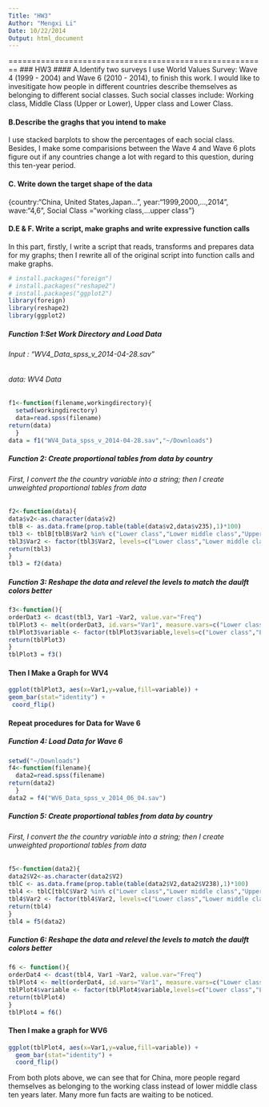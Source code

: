 ```yaml
---
Title: "HW3"
Author: "Mengxi Li"
Date: 10/22/2014
Output: html_document
---
```

========================================================
### HW3
#### A.Identify two surveys
I use World Values Survey: Wave 4 (1999 - 2004) and Wave 6 (2010 - 2014), to finish this work.
I would like to invesitigate how people in different countries describe themselves as belonging to different social classes. Such social classes include: Working class, Middle Class (Upper or Lower), Upper class and Lower Class. 

#### B.Describe the graghs that you intend to make
I use stacked barplots to show the percentages of each social class. Besides, I make some comparisions between the Wave 4 and Wave 6 plots figure out if any countries change a lot with regard to this question, during this ten-year period.

#### C. Write down the target shape of the data
{country:"China, United States,Japan...", year:"1999,2000,...,2014", wave:"4,6", Social Class ="working class,...upper class"}

#### D.E & F. Write a script, make graphs and write expressive function calls
In this part, firstly, I write a script that reads, transforms and prepares data for my graphs; then I rewrite all of the original script into function calls and make graphs. 
```r
# install.packages("foreign")
# install.packages("reshape2")
# install.packages("ggplot2")
library(foreign)
library(reshape2)
library(ggplot2)
```
##### Function 1:Set Work Directory and Load Data
###### Input : "WV4_Data_spss_v_2014-04-28.sav"
###### data: WV4 Data
```r
f1<-function(filename,workingdirectory){
  setwd(workingdirectory)
  data=read.spss(filename)
return(data)
  }
data = f1("WV4_Data_spss_v_2014-04-28.sav","~/Downloads")
```
##### Function 2: Create  proportional tables from data by country
###### First, I convert the the country variable into a string; then I create unweighted proportional tables from data
```r
f2<-function(data){
data$v2<-as.character(data$v2)
tblB <- as.data.frame(prop.table(table(data$v2,data$v235),1)*100)
tbl3 <- tblB[tblB$Var2 %in% c("Lower class","Lower middle class","Upper class","Upper middle class","Working class"),]
tbl3$Var2 <- factor(tbl3$Var2, levels=c("Lower class","Lower middle class","Upper class","Upper middle class","Working class"))
return(tbl3)
}
tbl3 = f2(data)
```
##### Function 3: Reshape the data and relevel the levels to match the daulft colors better
```r
f3<-function(){
orderDat3 <- dcast(tbl3, Var1 ~Var2, value.var="Freq")
tblPlot3 <- melt(orderDat3, id.vars="Var1", measure.vars=c("Lower class","Lower middle class","Upper class","Upper middle class","Working class"))
tblPlot3$variable <- factor(tblPlot3$variable,levels=c("Lower class","Lower middle class","Upper class","Upper middle class","Working class"))
return(tblPlot3)
}
tblPlot3 = f3()
```
#### Then I Make a Graph for WV4
```r
ggplot(tblPlot3, aes(x=Var1,y=value,fill=variable)) +
geom_bar(stat="identity") +
 coord_flip()
```
#### Repeat procedures for Data for Wave 6
##### Function 4: Load Data for Wave 6 
```r
setwd("~/Downloads")
f4<-function(filename){
  data2=read.spss(filename)
return(data2)
  }
data2 = f4("WV6_Data_spss_v_2014_06_04.sav")
```
##### Function 5: Create  proportional tables from data by country
###### First, I convert the the country variable into a string; then I create unweighted proportional tables from data
```r
f5<-function(data2){
data2$V2<-as.character(data2$V2)
tblC <- as.data.frame(prop.table(table(data2$V2,data2$V238),1)*100)
tbl4 <- tblC[tblC$Var2 %in% c("Lower class","Lower middle class","Upper class","Upper middle class","Working class"),]
tbl4$Var2 <- factor(tbl4$Var2, levels=c("Lower class","Lower middle class","Upper class","Upper middle class","Working class"))
return(tbl4)
}
tbl4 = f5(data2)
```
##### Function 6: Reshape the data and relevel the levels to match the daulft colors better
```r
f6 <- function(){
orderDat4 <- dcast(tbl4, Var1 ~Var2, value.var="Freq")
tblPlot4 <- melt(orderDat4, id.vars="Var1", measure.vars=c("Lower class","Lower middle class","Upper class","Upper middle class","Working class"))
tblPlot4$variable <- factor(tblPlot4$variable,levels=c("Lower class","Lower middle class","Upper class","Upper middle class","Working class"))
return(tblPlot4)
}
tblPlot4 = f6()
```
#### Then I make a graph for WV6
```r
ggplot(tblPlot4, aes(x=Var1,y=value,fill=variable)) +
  geom_bar(stat="identity") +
  coord_flip()

```
From both plots above, we can see that for China, more people regard themselves as belonging to the working class instead of lower middle class ten years later. Many more fun facts are waiting to be noticed.
